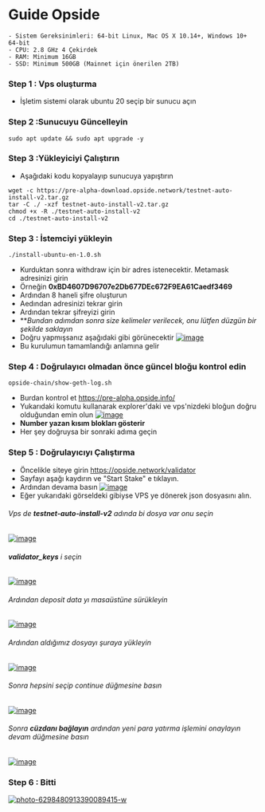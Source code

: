 # Guide Opside 

```:Opside'ı düzgün bir şekilde çalıştırmak için donanım gereksinimlerinin aşağıdaki gibi karşılanması önerilir.
- Sistem Gereksinimleri: 64-bit Linux, Mac OS X 10.14+, Windows 10+ 64-bit
- CPU: 2.8 GHz 4 Çekirdek
- RAM: Minimum 16GB
- SSD: Minimum 500GB (Mainnet için önerilen 2TB)
```

### Step 1 : Vps oluşturma 
- İşletim sistemi olarak ubuntu 20 seçip bir sunucu açın

### Step 2 :Sunucuyu Güncelleyin
```
sudo apt update && sudo apt upgrade -y

```
### Step 3 :Yükleyiciyi Çalıştırın

- Aşağıdaki kodu kopyalayıp sunucuya yapıştırın
```
wget -c https://pre-alpha-download.opside.network/testnet-auto-install-v2.tar.gz 
tar -C ./ -xzf testnet-auto-install-v2.tar.gz
chmod +x -R ./testnet-auto-install-v2
cd ./testnet-auto-install-v2 
```

### Step 3 : İstemciyi yükleyin
```
./install-ubuntu-en-1.0.sh
```
- Kurduktan sonra withdraw için bir adres istenecektir. Metamask adresinizi girin
- Örneğin **0xBD4607D96707e2Db677DEc672F9EA61Caedf3469**
- Ardından 8 haneli şifre oluşturun 
- Aedından adresinizi tekrar girin 
- Ardından tekrar şifreyizi girin
- ***Bundan adımdan sonra size kelimeler verilecek, onu lütfen düzgün bir şekilde saklayın*
- Doğru yapmışsanız aşağıdaki gibi görünecektir
<a href="https://ibb.co/BzKJTjy"><img src="https://i.ibb.co/w0rqpCS/image.png" alt="image" border="0"></a>
- Bu kurulumun tamamlandığı anlamına gelir

### Step 4 : Doğrulayıcı olmadan önce güncel bloğu kontrol edin
```
opside-chain/show-geth-log.sh
```
- Burdan kontrol et https://pre-alpha.opside.info/
- Yukarıdaki komutu kullanarak explorer'daki ve vps'nizdeki bloğun doğru olduğundan emin olun
<a href="https://imgbb.com/"><img src="https://i.ibb.co/q0p2Fdw/image.png" alt="image" border="0"></a>
-  **Number yazan kısım blokları gösterir**
- Her şey doğruysa bir sonraki adıma geçin

### Step 5 : Doğrulayıcıyı Çalıştırma
- Öncelikle siteye girin https://opside.network/validator
- Sayfayı aşağı kaydırın ve "Start Stake" e tıklayın.
- Ardından devama basın
<a href="https://ibb.co/R96Qqm9"><img src="https://i.ibb.co/SPmVz8P/image.png" alt="image" border="0"></a>
- Eğer yukarıdaki görseldeki gibiyse VPS ye dönerek json dosyasını alın.
###### Vps de  **testnet-auto-install-v2** adında bi dosya var onu seçin
<a href="https://ibb.co/DCC8ntP"><img src="https://i.ibb.co/mqqX7Gr/image.png" alt="image" border="0"></a>
###### **validator_keys** i seçin
<a href="https://imgbb.com/"><img src="https://i.ibb.co/WcVvxvc/image.png" alt="image" border="0"></a>
###### Ardından deposit data yı masaüstüne sürükleyin
<a href="https://imgbb.com/"><img src="https://i.ibb.co/2NV7Nb7/image.png" alt="image" border="0"></a><br />

###### Ardından aldığımız dosyayı şuraya yükleyin
<a href="https://ibb.co/Km2WFvH"><img src="https://i.ibb.co/4J8pPrx/image.png" alt="image" border="0"></a>
###### Sonra hepsini seçip continue düğmesine basın
<a href="https://ibb.co/9cKT7Ry"><img src="https://i.ibb.co/WG8yLSB/image.png" alt="image" border="0"></a>
###### Sonra **cüzdanı bağlayın** ardından yeni para yatırma işlemini onaylayın devam düğmesine basın
<a href="https://ibb.co/vDDwKq0"><img src="https://i.ibb.co/d77WzM8/image.png" alt="image" border="0"></a>

### Step 6 : Bitti
<a href="https://ibb.co/TTgfYgY"><img src="https://i.ibb.co/sPVfbVb/photo-6298480913390089415-w.jpg" alt="photo-6298480913390089415-w" border="0"></a>

